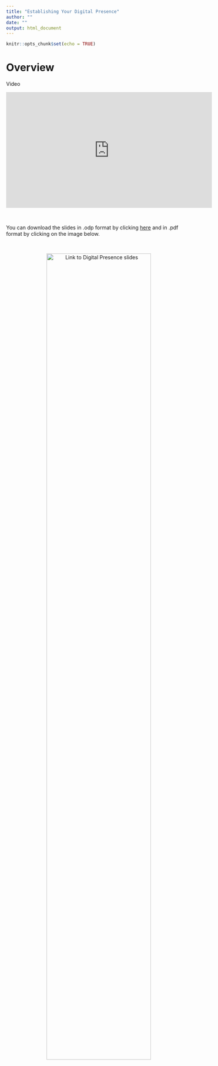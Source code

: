 ```yaml
---
title: "Establishing Your Digital Presence"
author: ""
date: ""
output: html_document
---
```


```r
knitr::opts_chunk$set(echo = TRUE)
```

# Overview


Video
&nbsp;&nbsp;

<center>

<iframe width="560" height="315" src="https://youtube.com/embed/IvI4VcAZPI" frameborder="0" allowfullscreen></iframe>

</center>
&nbsp;&nbsp;

You can download the slides in .odp format by clicking [here](../slides/digital_presence.odp) and in .pdf format by clicking on the image below. 

&nbsp;&nbsp;

<center>

[![Link to Digital Presence slides](../images/digital_presence.png){width=75%}](../slides/99_establishing_your_digital_presence.pdf)

</center>

&nbsp;&nbsp;